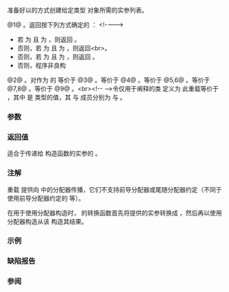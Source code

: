 {{cpp/title|uses_allocator_construction_args}}
{{cpp/memory/navbar}}
{{dcl begin}}
{{dcl header|memory}}
{{dcl h|{{tt|T}} 不是 {{lc|std::pair}} 的特化}}
{{dcl|num=1|since=c++20|
template&lt; class T, class Alloc, class... Args &gt;
constexpr auto uses_allocator_construction_args( const Alloc&amp; alloc,
    Args&amp;&amp;... args ) noexcept;
}}
{{dcl h|{{tt|T}} 是 {{lc|std::pair}} 的特化}}
{{dcl|num=2|since=c++20|
template&lt; class T, class Alloc, class Tuple1, class Tuple2 &gt;
constexpr auto uses_allocator_construction_args( const Alloc&amp; alloc,
    std::piecewise_construct_t, Tuple1&amp;&amp; x, Tuple2&amp;&amp; y ) noexcept;
}}
{{dcl|num=3|since=c++20|
template&lt; class T, class Alloc &gt;
constexpr auto uses_allocator_construction_args( const Alloc&amp; alloc ) noexcept;
}}
{{dcl|num=4|since=c++20|
template&lt; class T, class Alloc, class U, class V &gt;
constexpr auto uses_allocator_construction_args( const Alloc&amp; alloc,
    U&amp;&amp; u, V&amp;&amp; v ) noexcept;
}}
{{dcl|num=5|since=c++23|
template&lt; class T, class Alloc, class U, class V &gt;
constexpr auto uses_allocator_construction_args( const Alloc&amp; alloc,
    std::pair&lt;U, V&gt;&amp; pr ) noexcept;
}}
{{dcl|num=6|since=c++20|
template&lt; class T, class Alloc, class U, class V &gt;
constexpr auto uses_allocator_construction_args( const Alloc&amp; alloc,
    const std::pair&lt;U, V&gt;&amp; pr ) noexcept;
}}
{{dcl|num=7|since=c++20|
template&lt; class T, class Alloc, class U, class V &gt;
constexpr auto uses_allocator_construction_args( const Alloc&amp; alloc,
    std::pair&lt;U, V&gt;&amp;&amp; pr ) noexcept;
}}
{{dcl|num=8|since=c++23|
template&lt; class T, class Alloc, class U, class V &gt;
constexpr auto uses_allocator_construction_args( const Alloc&amp; alloc,
    const std::pair&lt;U, V&gt;&amp;&amp; pr ) noexcept;
}}
{{dcl|num=9|since=c++20|
template&lt; class T, class Alloc, class NonPair &gt;
constexpr auto uses_allocator_construction_args( const Alloc&amp; alloc,
    NonPair&amp;&amp; non_pair ) noexcept;
}}
{{dcl end}}

准备好以{{rlp|uses_allocator|使用分配器构造}}的方式创建给定类型 {{tt|T}} 对象所需的实参列表。

@1@ {{cpp/enable if| {{tt|T}} 不是 {{lc|std::pair}} 的特化}}。返回按下列方式确定的 {{lc|std::tuple}}：
&lt;!----&gt;
* 若 {{c|std::uses_allocator_v&lt;T, Alloc&gt;}} 为 {{c|false}} 且 {{c|std::is_constructible_v&lt;T, Args...&gt;}} 为 {{c|true}}，则返回 {{c|std::forward_as_tuple(std::forward&lt;Args&gt;(args)...)}}。
* 否则，若 {{c|std::uses_allocator_v&lt;T, Alloc&gt;}} 为 {{c|true}} 且 {{c|std::is_constructible_v&lt;T, std::allocator_arg_t, const Alloc&amp;, Args...&gt;}} 为 {{c|true}}，则返回&lt;br&gt;{{c multi
|std::tuple&lt;std::allocator_arg_t, const Alloc&amp;, Args&amp;&amp;...&gt;(std::allocator_arg, alloc,
|                                                          std::forward&lt;Args&gt;(args)...)}}。
* 否则，若 {{c|std::uses_allocator_v&lt;T, Alloc&gt;}} 为 {{c|true}} 且 {{c|std::is_constructible_v&lt;T, Args..., const Alloc&amp;&gt;}} 为 {{c|true}}，则返回 {{c|std::forward_as_tuple(std::forward&lt;Args&gt;(args)..., alloc)}}。
* 否则，程序非良构
@2@ {{cpp/enable if| {{tt|T}} 是 {{lc|std::pair}} 的特化}}。对作为 {{c|std::pair&lt;T1, T2&gt;}} 的 {{tt|T}} 等价于
{{source|1=
return std::make_tuple(std::piecewise_construct,
    std::apply([&amp;alloc](auto&amp;&amp;... args1)
        {
            return std::uses_allocator_construction_args&lt;T1&gt;(alloc,
                       std::forward&lt;decltype(args1)&gt;(args1)...);
        }, std::forward&lt;Tuple1&gt;(x)
    ),
    std::apply([&amp;alloc](auto&amp;&amp;... args2)
        {
            return std::uses_allocator_construction_args&lt;T2&gt;(alloc,
                       std::forward&lt;decltype(args2)&gt;(args2)...);
        }, std::forward&lt;Tuple2&gt;(y)
    )
);
}}
@3@ {{cpp/enable if| {{tt|T}} 是 {{lc|std::pair}} 的特化}}。等价于
{{source|1=
return std::uses_allocator_construction_args&lt;T&gt;(alloc,
    std::piecewise_construct, std::tuple&lt;&gt;{}, std::tuple&lt;&gt;{}
);
}}
@4@ {{cpp/enable if| {{tt|T}} 是 {{lc|std::pair}} 的特化}}。等价于
{{source|1=
return std::uses_allocator_construction_args&lt;T&gt;(alloc,
    std::piecewise_construct,
    std::forward_as_tuple(std::forward&lt;U&gt;(u)),
    std::forward_as_tuple(std::forward&lt;V&gt;(v))
);
}}
@5,6@ {{cpp/enable if| {{tt|T}} 是 {{lc|std::pair}} 的特化}}。等价于
{{source|1=
return std::uses_allocator_construction_args&lt;T&gt;(alloc,
    std::piecewise_construct,
    std::forward_as_tuple(pr.first),
    std::forward_as_tuple(pr.second)
);
}}
@7,8@ {{cpp/enable if| {{tt|T}} 是 {{lc|std::pair}} 的特化}}。等价于
{{source|1=
return std::uses_allocator_construction_args&lt;T&gt;(alloc,
    std::piecewise_construct,
    std::forward_as_tuple(std::get&lt;0&gt;(std::move(pr))),
    std::forward_as_tuple(std::get&lt;1&gt;(std::move(pr)))
);
}}
@9@ {{cpp/enable_if| {{tt|T}} 是 {{lc|std::pair}} 的特化，并且给定仅用于阐释的函数模板
{{source|template&lt;class A, class B&gt;
void /*deduce-as-pair*/(const std::pair&lt;A, B&gt;&amp;);
}}
，{{c|/*deduce-as-pair*/(non_pair)}} 在当作不求值操作数时非良构}}。&lt;br&gt;&lt;!--
--&gt;令仅用于阐释的类 {{tt|''pair-constructor''}} 定义为
{{source|1=
class /*pair-constructor*/
{
    const Alloc&amp; alloc_; // 仅用于阐释
    NonPair&amp;     u_;     // 仅用于阐释

    constexpr reconstruct(const std::remove_cv&lt;T&gt;&amp; p) const // 仅用于阐释
    {
        return std::make_obj_using_allocator&lt;std::remove_cv&lt;T&gt;&gt;(alloc_, p);
    }

    constexpr reconstruct(std::remove_cv&lt;T&gt;&amp;&amp; p) const // 仅用于阐释
    {
        return std::make_obj_using_allocator&lt;std::remove_cv&lt;T&gt;&gt;(alloc_, std::move(p));
    }

public:
    constexpr operator std::remove_cv&lt;T&gt;() const
    {
        return reconstruct(std::forward&lt;NonPair&gt;(u_));
    }
};
}}
此重载等价于 {{c|return std::make_tuple(pair_construction);}}，其中 {{tt|pair_construction}} 是 {{tt|''pair-constructor''}} 类型的值，其 {{tt|''alloc_''}} 与 {{tt|''u_''}} 成员分别为 {{tt|alloc}} 与 {{tt|non_pair}}。

===参数===
{{par begin}}
{{par|alloc|使用的分配器}}
{{par|args|传递给 {{tt|T}} 构造函数的实参}}
{{par|x|传递给 {{tt|T}} 的 {{tt|first}} 数据成员的构造函数的实参的元组}}
{{par|y|传递给 {{tt|T}} 的 {{tt|second}} 数据成员的构造函数的实参的元组}}
{{par|u|传递给 {{tt|T}} 的 {{tt|first}} 数据成员的构造函数的单个实参}}
{{par|v|传递给 {{tt|T}} 的 {{tt|second}} 数据成员的构造函数的单个实参}}
{{par|pr|对偶，其 {{tt|first}} 数据成员将被传递给 {{tt|T}} 的 {{tt|first}} 数据成员的构造函数，而其 {{tt|second}} 数据成员将被传递给 {{tt|T}} 的 {{tt|second}} 数据成员的构造函数}}
{{par|non_pair|将被转换成 {{lc|std::pair}} 以供进一步构造的单个实参}}
{{par end}}

===返回值===
适合于传递给 {{tt|T}} 构造函数的实参的 {{lc|std::tuple}}。

===注解===
重载 {{v|2-9}} 提供向 {{lc|std::pair}} 中的分配器传播，它们不支持前导分配器或尾随分配器约定（不同于使用前导分配器约定的 {{lc|std::tuple}} 等）。

在用于使用分配器构造时，{{tt|''pair-constructor''}} 的转换函数首先将提供的实参转换成 {{lc|std::pair}}，然后再以使用分配器构造从该 {{lc|std::pair}} 构造其结果。

===示例===
{{example}}

===缺陷报告===
{{dr list begin}}
{{dr list item|wg=lwg|dr=3525|std=C++20|before=没有重载能处理可转换成 {{tt|pair}} 的非 {{tt|pair}} 类型|after=添加了重构的重载}}
{{dr list end}}

===参阅===
{{dsc begin}}
{{dsc inc|cpp/memory/dsc uses_allocator}}
{{dsc inc|cpp/memory/dsc make_obj_using_allocator}}
{{dsc inc|cpp/memory/dsc uninitialized_construct_using_allocator}}
{{dsc end}}

{{langlinks|de|en|es|ja|ru}}